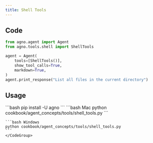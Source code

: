 ```yaml
---
title: Shell Tools
---
```


## Code

```python cookbook/agent_concepts/tools/shell_tools.py
from agno.agent import Agent
from agno.tools.shell import ShellTools

agent = Agent(
    tools=[ShellTools()],
    show_tool_calls=True,
    markdown=True,
)
agent.print_response("List all files in the current directory")
```

## Usage

<Steps>
  <Snippet file="create-venv-step.mdx" />

  <Step title="Install libraries">
    ```bash
    pip install -U agno
    ```
  </Step>

  <Step title="Run Agent">
    <CodeGroup>
    ```bash Mac
    python cookbook/agent_concepts/tools/shell_tools.py
    ```

    ```bash Windows
    python cookbook/agent_concepts/tools/shell_tools.py
    ```
    </CodeGroup>
  </Step>
</Steps>